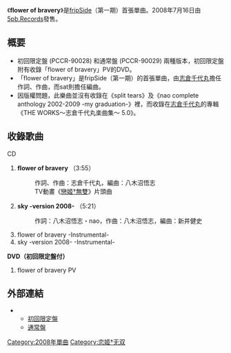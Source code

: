 {{lowercase}}
{{Infobox Single
| Name           = flower of bravery
| Artist         = [[fripSide|fripSide]]
| Album          = 
| A-side         = 
| B-side         = sky -version 2008-
| Released       = 2008年7月16日
| Format         = [[單曲|單曲]]
| Recorded       = 2008年 {{JPN}}
| Genre          = [[J-POP|J-POP]]（[[動畫歌曲|動畫歌曲]]）
| Length         = 18分32秒
| Label          = [[5pb.|5pb.Records]]
| Writer         = 志倉千代丸（作詞、作曲#1）<br />八木沼悟志（作詞、作曲#2）<br />nao（作詞#2）
| Producer       = 
| Certification  = 
| Chart position = * 週間最高順位第26位（[[Oricon|Oricon]]）
| Last single    = 
| This single    = '''flower of bravery'''<br /> （2008年）
| Next single    = [[only_my_railgun|only my railgun]]<br /> （2009年）
}}
《'''flower of bravery'''》是[[fripSide|fripSide]]（第一期）首張單曲。2008年7月16日由[[5pb.|5pb.Records]]發售。

== 概要 ==
* 初回限定盤 (PCCR-90028) 和通常盤 (PCCR-90029) 兩種版本，初回限定盤附有收錄「flower of bravery」PV的DVD。
* 「flower of bravery」是fripSide（第一期）的首張單曲，由[[志倉千代丸|志倉千代丸]]擔任作詞、作曲，而sat則擔任編曲。
* 因版權問題，此樂曲並沒有收錄在《split tears》及《nao complete anthology 2002-2009 -my graduation-》裡，而收錄在[[志倉千代丸|志倉千代丸]]的專輯《THE WORKS〜志倉千代丸楽曲集〜 5.0》。

== 收錄歌曲 ==
; CD
# '''flower of bravery''' （3:55）
#: 作詞、作曲：志倉千代丸，編曲：八木沼悟志
#: TV動畫《[[戀姬†無雙|戀姬†無雙]]》片頭曲
# '''sky -version 2008-''' （5:21）
#: 作詞：八木沼悟志・nao，作曲：八木沼悟志，編曲：新井健史
# flower of bravery -Instrumental-
# sky -version 2008- -Instrumental-

'''DVD（初回限定盤付）'''
# flower of bravery PV

== 外部連結 ==
** [http://5pb.jp/records/release/detail/detail.php?records_product_code=PCCR-90028 初回限定盤]{{Wayback|url=http://5pb.jp/records/release/detail/detail.php?records_product_code=PCCR-90028 |date=20140422225956 }}
** [http://5pb.jp/records/release/detail/detail.php?records_product_code=PCCR-90029 通常盤]{{Wayback|url=http://5pb.jp/records/release/detail/detail.php?records_product_code=PCCR-90029 |date=20131128020444 }}

{{fripSide}}

[[Category:2008年單曲|Category:2008年單曲]]
[[Category:恋姬†无双|Category:恋姬†无双]]